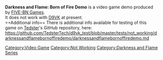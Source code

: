 <strong>Darkness and Flame: Born of Fire Demo</strong> is a video game demo produced by [[FIVE-BN Games]].
<br />
It does not work with [[D9VK]] at present.
<br />
==Additional info==
There is additional info available for testing of this game on [[User:Tedster|Tedster]]'s GitHub repository, here:
<br />
https://github.com/TedsterTech/d9vk_test/blob/master/tests/not_working/darknessandflamebornoffiredemo/darknessandflamebornoffiredemo.md

[[Category:Video Game]]
[[Category:Not Working]]
[[Category:Darkness and Flame Series]]
